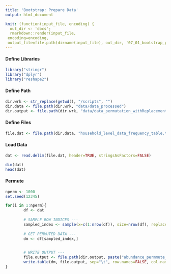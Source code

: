 ```yaml
---
title: 'Bootstrap: Prepare Data'
output: html_document

knit: (function(input_file, encoding) {
  out_dir <- 'docs';
  rmarkdown::render(input_file,
 encoding=encoding,
 output_file=file.path(dirname(input_file), out_dir, '07_01_bootstrap_prepare_input.html'))})
---
```



#### Define Libraries
```r
library("stringr")
library("dplyr")
library("reshape2")
```

#### Define Path
```r
dir.wrk <- str_replace(getwd(), "/scripts", "")
dir.data <- file.path(dir.wrk, "data/data_processed")
dir.output <- file.path(dir.wrk, "data/data_permutation_withReplacement")
```

#### Define Files
```r
file.dat <- file.path(dir.data, "household_level_data_frequency_table.tsv")
```


#### Load Data
```r
dat <- read.delim(file.dat, header=TRUE, stringsAsFactors=FALSE)

dim(dat)
head(dat)
```


#### Permute
```r
nperm <- 1000
set.seed(12345)

for(i in 1:nperm){
        df <- dat
     
        # SAMPLE ROW INDICES ---
        sampled_index <- sample(x=c(1:nrow(df)), size=nrow(df), replace=TRUE)
        
        # GET PERMUTED DATA ---
        dm <- df[sampled_index,]

     
        # WRITE OUTPUT ---
        file.output <- file.path(dir.output, paste("abundance_permmute_",i,".tsv", sep=""))
        write.table(dm, file.output, sep="\t", row.names=FALSE, col.names=TRUE, quote=FALSE)
}
```
